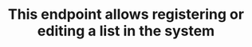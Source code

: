---
title: "This endpoint allows registering or editing a list in the system"
openapi: "PUT /v3/lists/{listId}"
---